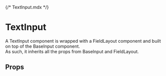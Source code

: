{/* TextInput.mdx */}
 
 
 
<Meta of={TextInputStories} />
 
# TextInput

A TextInput component is wrapped with a FieldLayout component and
built on top of the BaseInput component.  
As such, it inherits all the props from BaseInput and FieldLayout.

<Story of={TextInputStories.Default} />

## Props
 
<Controls />